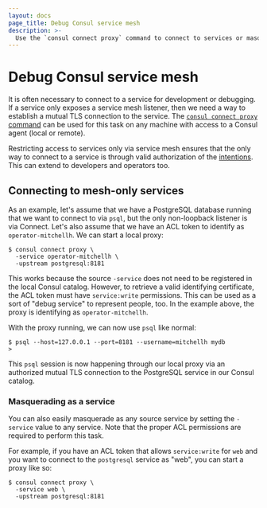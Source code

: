 ```yaml
---
layout: docs
page_title: Debug Consul service mesh
description: >-
  Use the `consul connect proxy` command to connect to services or masquerade as other services for development and debugging purposes. Example code demonstrates connecting to services that are part of the service mesh as listeners only.
---
```


# Debug Consul service mesh

It is often necessary to connect to a service for development or debugging. If a service only exposes a service mesh listener, then we need a way to establish a mutual TLS connection to the service. The [`consul connect proxy` command](/consul/commands/connect/proxy) can be used for this task on any machine with access to a Consul agent (local or remote).

Restricting access to services only via service mesh ensures that the only way to connect to a service is through valid authorization of the [intentions](/consul/docs/secure-mesh/intention). This can extend to developers and operators too.

## Connecting to mesh-only services

As an example, let's assume that we have a PostgreSQL database running that we want to connect to via `psql`, but the only non-loopback listener is via Connect. Let's also assume that we have an ACL token to identify as `operator-mitchellh`. We can start a local proxy:

```shell-session
$ consul connect proxy \
  -service operator-mitchellh \
  -upstream postgresql:8181
```

This works because the source `-service` does not need to be registered in the local Consul catalog. However, to retrieve a valid identifying certificate, the ACL token must have `service:write` permissions. This can be used as a sort of "debug service" to represent people, too. In the example above, the proxy is identifying as `operator-mitchellh`.

With the proxy running, we can now use `psql` like normal:

```shell-session
$ psql --host=127.0.0.1 --port=8181 --username=mitchellh mydb
>
```

This `psql` session is now happening through our local proxy via an authorized mutual TLS connection to the PostgreSQL service in our Consul catalog.

### Masquerading as a service

You can also easily masquerade as any source service by setting the `-service` value to any service. Note that the proper ACL permissions are required to perform this task.

For example, if you have an ACL token that allows `service:write` for `web` and you want to connect to the `postgresql` service as "web", you can start a proxy like so:

```shell-session
$ consul connect proxy \
  -service web \
  -upstream postgresql:8181
```
